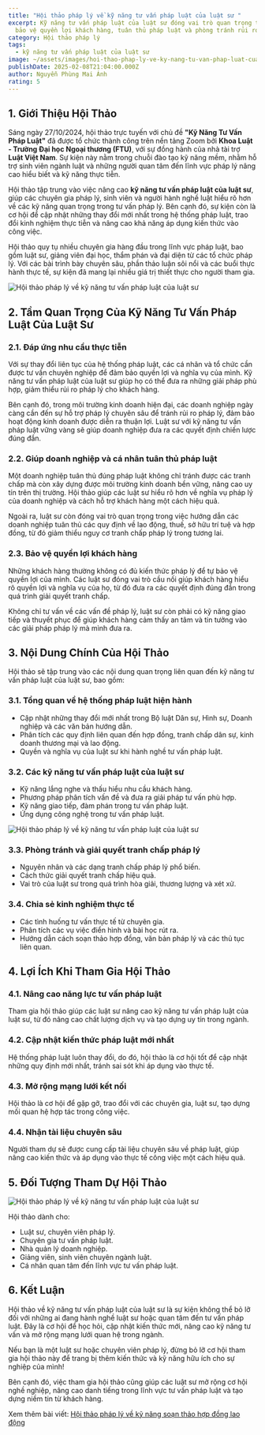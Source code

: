 ```yaml
---
title: "Hội thảo pháp lý về kỹ năng tư vấn pháp luật của luật sư "
excerpt: Kỹ năng tư vấn pháp luật của luật sư đóng vai trò quan trọng trong việc
  bảo vệ quyền lợi khách hàng, tuân thủ pháp luật và phòng tránh rủi ro pháp lý.
category: Hội thảo pháp lý
tags:
  - kỹ năng tư vấn pháp luật của luật sư
image: ~/assets/images/hoi-thao-phap-ly-ve-ky-nang-tu-van-phap-luat-cua-luat-su.jpg
publishDate: 2025-02-08T21:04:00.000Z
author: Nguyễn Phùng Mai Ánh
rating: 5
---
```

## 1. Giới Thiệu Hội Thảo

Sáng ngày 27/10/2024, hội thảo trực tuyến với chủ đề **"Kỹ Năng Tư Vấn Pháp Luật"** đã được tổ chức thành công trên nền tảng Zoom bởi **Khoa Luật - Trường Đại học Ngoại thương (FTU)**, với sự đồng hành của nhà tài trợ **Luật Việt Nam**. Sự kiện này nằm trong chuỗi đào tạo kỹ năng mềm, nhằm hỗ trợ sinh viên ngành luật và những người quan tâm đến lĩnh vực pháp lý nâng cao hiểu biết và kỹ năng thực tiễn.

Hội thảo tập trung vào việc nâng cao **kỹ năng tư vấn pháp luật của luật sư**, giúp các chuyên gia pháp lý, sinh viên và người hành nghề luật hiểu rõ hơn về các kỹ năng quan trọng trong tư vấn pháp lý. Bên cạnh đó, sự kiện còn là cơ hội để cập nhật những thay đổi mới nhất trong hệ thống pháp luật, trao đổi kinh nghiệm thực tiễn và nâng cao khả năng áp dụng kiến thức vào công việc.

Hội thảo quy tụ nhiều chuyên gia hàng đầu trong lĩnh vực pháp luật, bao gồm luật sư, giảng viên đại học, thẩm phán và đại diện từ các tổ chức pháp lý. Với các bài trình bày chuyên sâu, phần thảo luận sôi nổi và các buổi thực hành thực tế, sự kiện đã mang lại nhiều giá trị thiết thực cho người tham gia.

![Hội thảo pháp lý về kỹ năng tư vấn pháp luật của luật sư ](~/assets/images/hoi-thao-phap-ly-ve-ky-nang-tu-van-phap-luat-cua-luat-su.jpg "Hội thảo pháp lý về kỹ năng tư vấn pháp luật của luật sư ")

## 2. Tầm Quan Trọng Của Kỹ Năng Tư Vấn Pháp Luật Của Luật Sư

### 2.1. Đáp ứng nhu cầu thực tiễn

Với sự thay đổi liên tục của hệ thống pháp luật, các cá nhân và tổ chức cần được tư vấn chuyên nghiệp để đảm bảo quyền lợi và nghĩa vụ của mình. Kỹ năng tư vấn pháp luật của luật sư giúp họ có thể đưa ra những giải pháp phù hợp, giảm thiểu rủi ro pháp lý cho khách hàng.

Bên cạnh đó, trong môi trường kinh doanh hiện đại, các doanh nghiệp ngày càng cần đến sự hỗ trợ pháp lý chuyên sâu để tránh rủi ro pháp lý, đảm bảo hoạt động kinh doanh được diễn ra thuận lợi. Luật sư với kỹ năng tư vấn pháp luật vững vàng sẽ giúp doanh nghiệp đưa ra các quyết định chiến lược đúng đắn.

### 2.2. Giúp doanh nghiệp và cá nhân tuân thủ pháp luật

Một doanh nghiệp tuân thủ đúng pháp luật không chỉ tránh được các tranh chấp mà còn xây dựng được môi trường kinh doanh bền vững, nâng cao uy tín trên thị trường. Hội thảo giúp các luật sư hiểu rõ hơn về nghĩa vụ pháp lý của doanh nghiệp và cách hỗ trợ khách hàng một cách hiệu quả.

Ngoài ra, luật sư còn đóng vai trò quan trọng trong việc hướng dẫn các doanh nghiệp tuân thủ các quy định về lao động, thuế, sở hữu trí tuệ và hợp đồng, từ đó giảm thiểu nguy cơ tranh chấp pháp lý trong tương lai.

### 2.3. Bảo vệ quyền lợi khách hàng

Những khách hàng thường không có đủ kiến thức pháp lý để tự bảo vệ quyền lợi của mình. Các luật sư đóng vai trò cầu nối giúp khách hàng hiểu rõ quyền lợi và nghĩa vụ của họ, từ đó đưa ra các quyết định đúng đắn trong quá trình giải quyết tranh chấp.

Không chỉ tư vấn về các vấn đề pháp lý, luật sư còn phải có kỹ năng giao tiếp và thuyết phục để giúp khách hàng cảm thấy an tâm và tin tưởng vào các giải pháp pháp lý mà mình đưa ra.

## 3. Nội Dung Chính Của Hội Thảo

Hội thảo sẽ tập trung vào các nội dung quan trọng liên quan đến kỹ năng tư vấn pháp luật của luật sư, bao gồm:

### 3.1. Tổng quan về hệ thống pháp luật hiện hành

* Cập nhật những thay đổi mới nhất trong Bộ luật Dân sự, Hình sự, Doanh nghiệp và các văn bản hướng dẫn.
* Phân tích các quy định liên quan đến hợp đồng, tranh chấp dân sự, kinh doanh thương mại và lao động.
* Quyền và nghĩa vụ của luật sư khi hành nghề tư vấn pháp luật.

### 3.2. Các kỹ năng tư vấn pháp luật của luật sư

* Kỹ năng lắng nghe và thấu hiểu nhu cầu khách hàng.
* Phương pháp phân tích vấn đề và đưa ra giải pháp tư vấn phù hợp.
* Kỹ năng giao tiếp, đàm phán trong tư vấn pháp luật.
* Ứng dụng công nghệ trong tư vấn pháp luật.

![Hội thảo pháp lý về kỹ năng tư vấn pháp luật của luật sư ](~/assets/images/hoi-thao-phap-ly-ve-ky-nang-tu-van-phap-luat-cua-luat-su-1.jpg "Hội thảo pháp lý về kỹ năng tư vấn pháp luật của luật sư ")

### 3.3. Phòng tránh và giải quyết tranh chấp pháp lý

* Nguyên nhân và các dạng tranh chấp pháp lý phổ biến.
* Cách thức giải quyết tranh chấp hiệu quả.
* Vai trò của luật sư trong quá trình hòa giải, thương lượng và xét xử.

### 3.4. Chia sẻ kinh nghiệm thực tế

* Các tình huống tư vấn thực tế từ chuyên gia.
* Phân tích các vụ việc điển hình và bài học rút ra.
* Hướng dẫn cách soạn thảo hợp đồng, văn bản pháp lý và các thủ tục liên quan.

## 4. Lợi Ích Khi Tham Gia Hội Thảo

### 4.1. Nâng cao năng lực tư vấn pháp luật

Tham gia hội thảo giúp các luật sư nâng cao kỹ năng tư vấn pháp luật của luật sư, từ đó nâng cao chất lượng dịch vụ và tạo dựng uy tín trong ngành.

### 4.2. Cập nhật kiến thức pháp luật mới nhất

Hệ thống pháp luật luôn thay đổi, do đó, hội thảo là cơ hội tốt để cập nhật những quy định mới nhất, tránh sai sót khi áp dụng vào thực tế.

### 4.3. Mở rộng mạng lưới kết nối

Hội thảo là cơ hội để gặp gỡ, trao đổi với các chuyên gia, luật sư, tạo dựng mối quan hệ hợp tác trong công việc.

### 4.4. Nhận tài liệu chuyên sâu

Người tham dự sẽ được cung cấp tài liệu chuyên sâu về pháp luật, giúp nâng cao kiến thức và áp dụng vào thực tế công việc một cách hiệu quả.

## 5. Đối Tượng Tham Dự Hội Thảo

![Hội thảo pháp lý về kỹ năng tư vấn pháp luật của luật sư ](~/assets/images/hoi-thao-phap-ly-ve-ky-nang-tu-van-phap-luat-cua-luat-su-2.png "Hội thảo pháp lý về kỹ năng tư vấn pháp luật của luật sư ")

Hội thảo dành cho:

* Luật sư, chuyên viên pháp lý.
* Chuyên gia tư vấn pháp luật.
* Nhà quản lý doanh nghiệp.
* Giảng viên, sinh viên chuyên ngành luật.
* Cá nhân quan tâm đến lĩnh vực tư vấn pháp luật.

## 6. Kết Luận

Hội thảo về kỹ năng tư vấn pháp luật của luật sư là sự kiện không thể bỏ lỡ đối với những ai đang hành nghề luật sư hoặc quan tâm đến tư vấn pháp luật. Đây là cơ hội để học hỏi, cập nhật kiến thức mới, nâng cao kỹ năng tư vấn và mở rộng mạng lưới quan hệ trong ngành.

Nếu bạn là một luật sư hoặc chuyên viên pháp lý, đừng bỏ lỡ cơ hội tham gia hội thảo này để trang bị thêm kiến thức và kỹ năng hữu ích cho sự nghiệp của mình!

Bên cạnh đó, việc tham gia hội thảo cũng giúp các luật sư mở rộng cơ hội nghề nghiệp, nâng cao danh tiếng trong lĩnh vực tư vấn pháp luật và tạo dựng niềm tin từ khách hàng.

Xem thêm bài viết: [Hội thảo pháp lý về kỹ năng soạn thảo hợp đồng lao động](https://yplawfirm.vn/tin-tuc/hoi-thao-phap-ly-ve-ky-nang-soan-thao-hop-dong-lao-dong)
